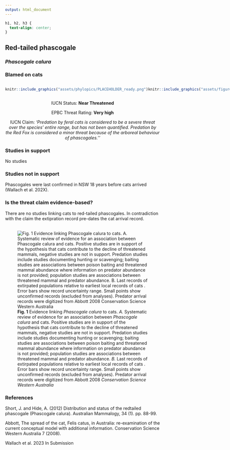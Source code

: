 ```yaml
---
output: html_document
---
```

```css
h1, h2, h3 {
  text-align: center;
}
```

## **Red-tailed phascogale**
### *Phascogale calura*
### Blamed on cats

:::: {style="display: flex;"}

::: {}
  ```r
  knitr::include_graphics("assets/phylopics/PLACEHOLDER_ready.png")
  ```
:::

::: {}

:::

::: {}
  ```r
  knitr::include_graphics("assets/figures/Map_Cat_Phascogale calura.png")
  ```
:::

::::
<center>
IUCN Status: **Near Threatened**

EPBC Threat Rating: **Very high**

IUCN Claim: *'Predation by feral cats is considered to be a severe threat over the species' entire range, but has not been quantified. Predation by the Red Fox is considered a minor threat because of the arboreal behaviour of phascogales.''*

</center>

### Studies in support

No studies

### Studies not in support

Phascogales were last confirmed in NSW 18 years before cats arrived (Wallach et al. 202X).

### Is the threat claim evidence-based?

There are no studies linking cats to red-tailed phascogales. In contradiction with the claim the extipration record pre-dates the cat arrival record.
<br>
<br>

![**Fig. 1** Evidence linking *Phascogale calura* to cats. *A.* Systematic review of evidence for an association between *Phascogale calura* and cats. Positive studies are in support of the hypothesis that cats contribute to the decline of threatened mammals, negative studies are not in support. Predation studies include studies documenting hunting or scavenging; baiting studies are associations between poison baiting and threatened mammal abundance where information on predator abundance is not provided; population studies are associations between threatened mammal and predator abundance. *B.* Last records of extirpated populations relative to earliest local records of cats . Error bars show record uncertainty range. Small points show unconfirmed records (excluded from analyses). Predator arrival records were digitized from Abbott 2008 *Conservation Science Western Australia*](assets/figures/Main_Evidence_Cat_Phascogale calura.png)

### References

Short, J. and Hide, A. (2012) Distribution and status of the redtailed phascogale (Phascogale calura). Australian Mammalogy, 34 (1). pp. 88-99.

Abbott, The spread of the cat, Felis catus, in Australia: re-examination of the current conceptual model with additional information. Conservation Science Western Australia 7 (2008).

Wallach et al. 2023 In Submission

